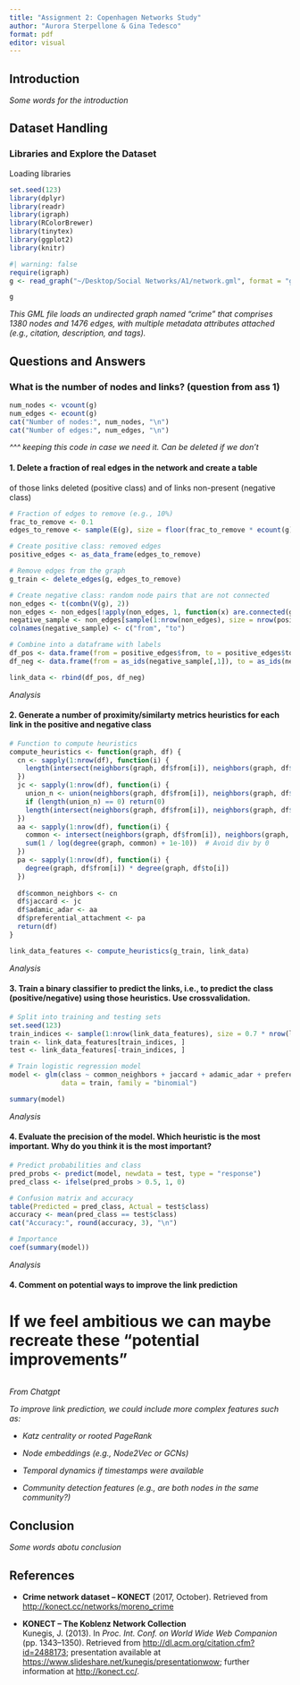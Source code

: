 ```yaml
---
title: "Assignment 2: Copenhagen Networks Study"
author: "Aurora Sterpellone & Gina Tedesco"
format: pdf
editor: visual
---
```


## Introduction

*Some words for the introduction*



## Dataset Handling

### Libraries and Explore the Dataset

Loading libraries

```r
set.seed(123)
library(dplyr)
library(readr)
library(igraph)
library(RColorBrewer)
library(tinytex)
library(ggplot2)
library(knitr)
```

```r
#| warning: false
require(igraph)
g <- read_graph("~/Desktop/Social Networks/A1/network.gml", format = "gml")

g

```

*This GML file loads an undirected graph named "crime" that comprises 1380 nodes and 1476 edges, with multiple metadata attributes attached (e.g., citation, description, and tags).*

## Questions and Answers

### What is the number of nodes and links? (question from ass 1)

```r
num_nodes <- vcount(g)
num_edges <- ecount(g)
cat("Number of nodes:", num_nodes, "\n")
cat("Number of edges:", num_edges, "\n")
```

*^^^ keeping this code in case we need it. Can be deleted if we don't*

#### 1. Delete a fraction of real edges in the network and create a table
of those links deleted (positive class) and of links non-present
(negative class)

```r
# Fraction of edges to remove (e.g., 10%)
frac_to_remove <- 0.1
edges_to_remove <- sample(E(g), size = floor(frac_to_remove * ecount(g)))

# Create positive class: removed edges
positive_edges <- as_data_frame(edges_to_remove)

# Remove edges from the graph
g_train <- delete_edges(g, edges_to_remove)

# Create negative class: random node pairs that are not connected
non_edges <- t(combn(V(g), 2))
non_edges <- non_edges[!apply(non_edges, 1, function(x) are.connected(g, x[1], x[2])), ]
negative_sample <- non_edges[sample(1:nrow(non_edges), size = nrow(positive_edges)), ]
colnames(negative_sample) <- c("from", "to")

# Combine into a dataframe with labels
df_pos <- data.frame(from = positive_edges$from, to = positive_edges$to, class = 1)
df_neg <- data.frame(from = as_ids(negative_sample[,1]), to = as_ids(negative_sample[,2]), class = 0)

link_data <- rbind(df_pos, df_neg)

```

*Analysis*

#### 2. Generate a number of proximity/similarty metrics heuristics for each link in the positive and negative class

```r
# Function to compute heuristics
compute_heuristics <- function(graph, df) {
  cn <- sapply(1:nrow(df), function(i) {
    length(intersect(neighbors(graph, df$from[i]), neighbors(graph, df$to[i])))
  })
  jc <- sapply(1:nrow(df), function(i) {
    union_n <- union(neighbors(graph, df$from[i]), neighbors(graph, df$to[i]))
    if (length(union_n) == 0) return(0)
    length(intersect(neighbors(graph, df$from[i]), neighbors(graph, df$to[i]))) / length(union_n)
  })
  aa <- sapply(1:nrow(df), function(i) {
    common <- intersect(neighbors(graph, df$from[i]), neighbors(graph, df$to[i]))
    sum(1 / log(degree(graph, common) + 1e-10))  # Avoid div by 0
  })
  pa <- sapply(1:nrow(df), function(i) {
    degree(graph, df$from[i]) * degree(graph, df$to[i])
  })
  
  df$common_neighbors <- cn
  df$jaccard <- jc
  df$adamic_adar <- aa
  df$preferential_attachment <- pa
  return(df)
}

link_data_features <- compute_heuristics(g_train, link_data)


```

*Analysis*

#### 3. Train a binary classifier to predict the links, i.e., to predict the class (positive/negative) using those heuristics. Use crossvalidation.

```r
# Split into training and testing sets
set.seed(123)
train_indices <- sample(1:nrow(link_data_features), size = 0.7 * nrow(link_data_features))
train <- link_data_features[train_indices, ]
test <- link_data_features[-train_indices, ]

# Train logistic regression model
model <- glm(class ~ common_neighbors + jaccard + adamic_adar + preferential_attachment,
             data = train, family = "binomial")

summary(model)


```

*Analysis*

#### 4. Evaluate the precision of the model. Which heuristic is the most important. Why do you think it is the most important?

```r
# Predict probabilities and class
pred_probs <- predict(model, newdata = test, type = "response")
pred_class <- ifelse(pred_probs > 0.5, 1, 0)

# Confusion matrix and accuracy
table(Predicted = pred_class, Actual = test$class)
accuracy <- mean(pred_class == test$class)
cat("Accuracy:", round(accuracy, 3), "\n")

# Importance
coef(summary(model))


```

*Analysis*

#### 4. Comment on potential ways to improve the link prediction

# If we feel ambitious we can maybe recreate these "potential improvements" 

```r


```

*From Chatgpt*

*To improve link prediction, we could include more complex features such as:*

- *Katz centrality or rooted PageRank*

- *Node embeddings (e.g., Node2Vec or GCNs)*

- *Temporal dynamics if timestamps were available*

- *Community detection features (e.g., are both nodes in the same community?)*

## Conclusion

*Some words abotu conclusion*

## References

-   **Crime network dataset – KONECT** (2017, October). Retrieved from <http://konect.cc/networks/moreno_crime>

-   **KONECT – The Koblenz Network Collection**\
    Kunegis, J. (2013). In *Proc. Int. Conf. on World Wide Web Companion* (pp. 1343–1350). Retrieved from <http://dl.acm.org/citation.cfm?id=2488173>; presentation available at <https://www.slideshare.net/kunegis/presentationwow>; further information at <http://konect.cc/>.
